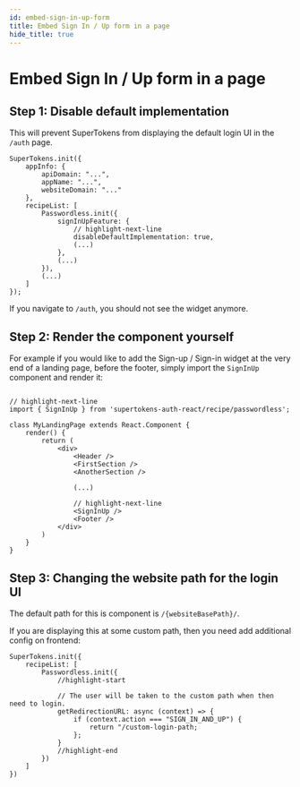 ```yaml
---
id: embed-sign-in-up-form
title: Embed Sign In / Up form in a page
hide_title: true
---
```



# Embed Sign In / Up form in a page 

## Step 1: Disable default implementation

This will prevent SuperTokens from displaying the default login UI in the `/auth` page.

<FrontendSDKTabs>
<TabItem value="reactjs">

```tsx
SuperTokens.init({
    appInfo: {
        apiDomain: "...",
        appName: "...",
        websiteDomain: "..."
    },
    recipeList: [
        Passwordless.init({
            signInUpFeature: {
                // highlight-next-line
                disableDefaultImplementation: true,
                (...)
            },
            (...)
        }),
        (...)
    ]
});
```

If you navigate to `/auth`, you should not see the widget anymore.

</TabItem>
</FrontendSDKTabs>

## Step 2: Render the component yourself

For example if you would like to add the Sign-up / Sign-in widget at the very end of a landing page, before the footer, simply import the `SignInUp` component and render it:

<FrontendSDKTabs>
<TabItem value="reactjs">

```tsx

// highlight-next-line
import { SignInUp } from 'supertokens-auth-react/recipe/passwordless'; 

class MyLandingPage extends React.Component {
    render() {
        return (
            <div>
                <Header />
                <FirstSection />
                <AnotherSection />

                (...)
                
                // highlight-next-line
                <SignInUp />
                <Footer />
            </div>
        )
    }
}
```
</TabItem>
</FrontendSDKTabs>

## Step 3: Changing the website path for the login UI

The default path for this is component is `/{websiteBasePath}/`.

If you are displaying this at some custom path, then you need add additional config on frontend:

<FrontendSDKTabs>
<TabItem value="reactjs">

```tsx
SuperTokens.init({
    recipeList: [
        Passwordless.init({
            //highlight-start

            // The user will be taken to the custom path when then need to login.
            getRedirectionURL: async (context) => {
                if (context.action === "SIGN_IN_AND_UP") {
                    return "/custom-login-path;
                };
            }
            //highlight-end
        })
    ]
})
```
</TabItem>
</FrontendSDKTabs>